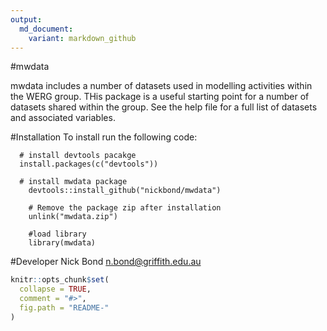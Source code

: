 ```yaml
---
output:
  md_document:
    variant: markdown_github
---
```


<!-- README.md is generated from README.Rmd. Please edit that file -->
#mwdata

mwdata includes a number of datasets used in modelling activities within the WERG group. THis package is a useful starting point for a number of datasets shared within the group. See the help file for a full list of datasets and associated variables.

#Installation
To install run the following code: 

```
  # install devtools pacakge
  install.packages(c("devtools"))

  # install mwdata package
	devtools::install_github("nickbond/mwdata")

	# Remove the package zip after installation
	unlink("mwdata.zip")
	
	#load library
	library(mwdata)
```



#Developer
Nick Bond <n.bond@griffith.edu.au>

```r
knitr::opts_chunk$set(
  collapse = TRUE,
  comment = "#>",
  fig.path = "README-"
)
```
